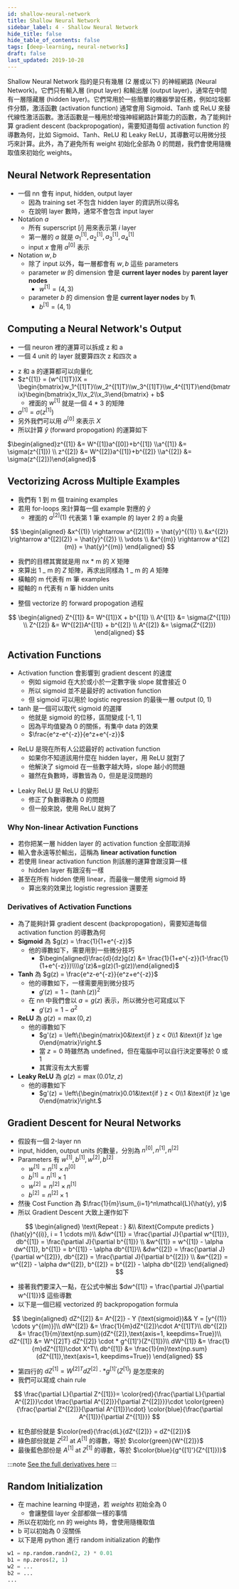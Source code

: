 ```yaml
---
id: shallow-neural-network
title: Shallow Neural Network
sidebar_label: 4 - Shallow Neural Network
hide_title: false
hide_table_of_contents: false
tags: [deep-learning, neural-networks]
draft: false
last_updated: 2019-10-28
---
```


Shallow Neural Network 指的是只有幾層 (2 層或以下) 的神經網路 (Neural Network)。它們只有輸入層 (input layer) 和輸出層 (output layer)，通常在中間有一層隱藏層 (hidden layer)。它們常用於一些簡單的機器學習任務，例如垃圾郵件分類，激活函數 (activation function) 通常會用 Sigmoid、Tanh 或 ReLU 來替代線性激活函數。激活函數是一種用於增強神經網路計算能力的函數，為了能夠計算 gradient descent (backpropogation)，需要知道每個 activation function 的導數為何，比如 Sigmoid、Tanh、ReLU 和 Leaky ReLU，其導數可以用微分技巧來計算。此外，為了避免所有 weight 初始化全部為 0 的問題，我們會使用隨機取值來初始化 weights。

## Neural Network Representation

<fig
  src="/img/learning/deep-learning/01-neural-networks-and-deep-learning/04-shallow-neural-network/nn_representation.png"
  caption="Neural Network Representation"
/>

- 一個 nn 會有 input, hidden, output layer
  - 因為 training set 不包含 hidden layer 的資訊所以得名
  - 在說明 layer 數時，通常不會包含 input layer
- Notation $a$
  - 所有 superscript $[i]$ 用來表示第 $i$ layer
  - 第一層的 $a$ 就是 $a^{[1]}_1, a^{[1]}_2, a^{[1]}_3, a^{[1]}_4$
  - input $x$ 會用 $a^{[0]}$ 表示
- Notation $w, b$
  - 除了 input 以外，每一層都會有 $w, b$ 這些 parameters
  - parameter $w$ 的 dimension 會是 **current layer nodes** by **parent layer nodes**
    - $w^{[1]} = (4, 3)$
  - parameter $b$ 的 dimension 會是 **current layer nodes** by **1**\
    - $b^{[1]} = (4, 1)$

## Computing a Neural Network's Output

- 一個 neuron 裡的運算可以拆成 z 和 a
- 一個 4 unit 的 layer 就要算四次 z 和四次 a

<fig
  src="/img/learning/deep-learning/01-neural-networks-and-deep-learning/04-shallow-neural-network/nn_activate_each.png"
  caption="Computing a Neural Network's Output"
/>

- z 和 a 的運算都可以向量化
- $z^{[1]} = (w^{[1]T})X = \begin{bmatrix}w_1^{[1]T}\\w_2^{[1]T}\\w_3^{[1]T}\\w_4^{[1]T}\end{bmatrix}\begin{bmatrix}x_1\\x_2\\x_3\end{bmatrix} + b$
  - 裡面的 $w^{[1]}$ 就是一個 4 \* 3 的矩陣
- $a^{[1]} = \sigma(z^{[1]})$
- 另外我們可以用 $a^{[0]}$ 來表示 $X$
- 所以計算 $\hat{y}$ (forward propogation) 的運算如下

$\begin{aligned}z^{[1]} &= W^{[1]}a^{[0]}+b^{[1]} \\a^{[1]} &= \sigma(z^{[1]}) \\ z^{[2]} &= W^{[2]}a^{[1]}+b^{[2]} \\a^{[2]} &= \sigma(z^{[2]})\end{aligned}$

## Vectorizing Across Multiple Examples

- 我們有 1 到 m 個 training examples
- 若用 for-loops 來計算每一個 example 對應的 $\hat{y}$
  - 裡面的 ${a^[2](1)}$ 代表第 1 筆 example 的 layer 2 的 a 向量

$$
\begin{aligned}
&x^{(1)} \rightarrow a^{[2](1)} = \hat{y}^{(1)} \\
&x^{(2)} \rightarrow a^{[2](2)} = \hat{y}^{(2)} \\
\vdots \\
&x^{(m)} \rightarrow a^{[2](m)} = \hat{y}^{(m)}
\end{aligned}
$$

- 我們的目標其實就是用 nx \* m 的 $X$ 矩陣
- 來算出 1 _ m 的 $Z$ 矩陣，再求出同樣為 1 _ m 的 $A$ 矩陣
- 橫軸的 m 代表有 m 筆 examples
- 縱軸的 n 代表有 n 筆 hidden units

<fig
  src="/img/learning/deep-learning/01-neural-networks-and-deep-learning/04-shallow-neural-network/vectorize_multiple_examples.png"
  caption="Vectorizing Across Multiple Examples"
/>

- 整個 vectorize 的 forward propogation 過程

$$
\begin{aligned}
Z^{[1]} &= W^{[1]}X + b^{[1]} \\
A^{[1]} &= \sigma(Z^{[1]}) \\
Z^{[2]} &= W^{[2]}A^{[1]} + b^{[2]} \\
A^{[2]} &= \sigma(Z^{[2]})
\end{aligned}
$$

## Activation Functions

- Activation function 會影響到 gradient descent 的速度
  - 例如 sigmoid 在大於或小於一定數字後 slope 就會接近 0
  - 所以 sigmoid 並不是最好的 activation function
  - 但 sigmoid 可以用於 logistic regression 的最後一層 output (0, 1)
- tanh 是一個可以取代 sigmoid 的選擇
  - 他就是 sigmoid 的位移，區間變成 [-1, 1]
  - 因為平均值變為 0 的關係，有集中 data 的效果
  - $\frac{e^z-e^{-z}}{e^z+e^{-z}}$

<fig
  src="/img/learning/deep-learning/01-neural-networks-and-deep-learning/04-shallow-neural-network/tanh.png"
  caption="Tanh"
/>

- ReLU 是現在所有人公認最好的 activation function
  - 如果你不知道該用什麼在 hidden layer，用 ReLU 就對了
  - 他解決了 sigmoid 在一些數字越大時，slope 越小的問題
  - 雖然在負數時，導數皆為 0，但是是沒問題的

<fig
  src="/img/learning/deep-learning/01-neural-networks-and-deep-learning/04-shallow-neural-network/relu.png"
  caption="ReLU"
/>

- Leaky ReLU 是 ReLU 的變形
  - 修正了負數導數為 0 的問題
  - 但一般來說，使用 ReLU 就夠了

<fig
  src="/img/learning/deep-learning/01-neural-networks-and-deep-learning/04-shallow-neural-network/leaky_relu.png"
  caption="Leaky ReLU"
/>

### Why Non-linear Activation Functions

- 若你把某一層 hidden layer 的 activation function 全部取消掉
- 輸入會永遠等於輸出，這稱為 **linear activation function**
- 若使用 linear activation function 則該層的運算會跟沒算一樣
  - hidden layer 有跟沒有一樣
- 甚至在所有 hidden 使用 linear，而最後一層使用 sigmoid 時
  - 算出來的效果比 logistic regression 還要差

### Derivatives of Activation Functions

- 為了能夠計算 gradient descent (backpropogation)，需要知道每個 activation function 的導數為何
- **Sigmoid** 為 $g(z) = \frac{1}{1+e^{-z}}$
  - 他的導數如下，需要用到一些微分技巧
    - $\begin{aligned}\frac{d}{dz}g(z) &= \frac{1}{1+e^{-z}}(1-\frac{1}{1+e^{-z}})\\\\g'(z)&=g(z)(1-g(z))\end{aligned}$
- **Tanh** 為 $g(z) = \frac{e^z-e^{-z}}{e^z+e^{-z}}$
  - 他的導數如下，一樣需要用到微分技巧
    - $g'(z) = 1 - (\tanh(z))^2$
  - 在 nn 中我們會以 $a = g(z)$ 表示，所以微分也可寫成以下
    - $g'(z) = 1 - a^2$
- **ReLU** 為 $g(z) = \max(0, z)$
  - 他的導數如下
    - $g'(z) = \left\{\begin{matrix}0&\text{if } z < 0\\1 &\text{if }z \ge 0\end{matrix}\right.$
    - 當 $z = 0$ 時雖然為 undefined，但在電腦中可以自行決定要等於 0 或 1
    - 其實沒有太大影響
- **Leaky ReLU** 為 $g(z) = \max(0.01z, z)$
  - 他的導數如下
    - $g'(z) = \left\{\begin{matrix}0.01&\text{if } z < 0\\1 &\text{if }z \ge 0\end{matrix}\right.$

## Gradient Descent for Neural Networks

- 假設有一個 2-layer nn
- input, hidden, output units 的數量，分別為 $n^{[0]}, n^{[1]}, n^{[2]}$
- Parameters 有 $w^{[1]}, b^{[1]}, w^{[2]}, b^{[2]}$
  - $w^{[1]} = n^{[1]} \times n^{[0]}$
  - $b^{[1]} = n^{[1]} \times 1$
  - $w^{[2]} = n^{[2]} \times n^{[1]}$
  - $b^{[2]} = n^{[2]} \times 1$
- 然後 Cost Function 為 $\frac{1}{m}\sum_{i=1}^n\mathcal{L}(\hat{y}, y)$
- 所以 Gradient Descent 大致上運作如下

$$
\begin{aligned}
\text{Repeat : } &\\
&\text{Compute predicts } (\hat{y}^{(i)}, i = 1 \cdots m)\\
&dw^{[1]} = \frac{\partial J}{\partial w^{[1]}}, db^{[1]} = \frac{\partial J}{\partial b^{[1]}} \\
&w^{[1]} = w^{[1]} - \alpha dw^{[1]}, b^{[1]} = b^{[1]} - \alpha db^{[1]}\\
&dw^{[2]} = \frac{\partial J}{\partial w^{[2]}}, db^{[2]} = \frac{\partial J}{\partial b^{[2]}} \\
&w^{[2]} = w^{[2]} - \alpha dw^{[2]}, b^{[2]} = b^{[2]} - \alpha db^{[2]}
\end{aligned}
$$

- 接著我們要深入一點，在公式中解出 $dw^{[1]} = \frac{\partial J}{\partial w^{[1]}}$ 這些導數
- 以下是一個已經 vectorized 的 backpropogation formula

<fig
  src="/img/learning/deep-learning/01-neural-networks-and-deep-learning/04-shallow-neural-network/nn_2layer_computation_graph.png"
  caption="Neural Network 2-layer Computation Graph"
/>

$$
\begin{aligned}
dZ^{[2]} &= A^{[2]} - Y (\text{sigmoid})&& Y = [y^{(1)} \cdots y^{(m)}]\\
dW^{[2]} &= \frac{1}{m}dZ^{[2]}\cdot A^{[1]T}\\
db^{[2]} &= \frac{1}{m}\text{np.sum}(dZ^{[2]},\text{axis=1, keepdims=True})\\
dZ^{[1]} &= W^{[2]T} dZ^{[2]} \cdot * g^{[1]'}(Z^{[1]})\\
dW^{[1]} &= \frac{1}{m}dZ^{[1]}\cdot X^T\\
db^{[1]} &= \frac{1}{m}\text{np.sum}(dZ^{[1]},\text{axis=1, keepdims=True})
\end{aligned}
$$

- 第四行的 $dZ^{[1]} = W^{[2]T} dZ^{[2]} \cdot * g^{[1]'}(Z^{[1]})$ 是怎麼來的
- 我們可以寫成 chain rule

$$
\frac{\partial L}{\partial Z^{[1]}}=
\color{red}{\frac{\partial L}{\partial A^{[2]}}\cdot
\frac{\partial A^{[2]}}{\partial Z^{[2]}}}\cdot
\color{green}{\frac{\partial Z^{[2]}}{\partial A^{[1]}}\cdot}
\color{blue}{\frac{\partial A^{[1]}}{\partial Z^{[1]}}}
$$

- 紅色部份就是 $\color{red}{\frac{dL}{dZ^{[2]}} = dZ^{[2]}}$
- 綠色部份就是 $Z^{[2]} \text{ at } A^{[1]}$ 的導數，等於 $\color{green}{W^{[2]}}$
- 最後藍色部份是 $A^{[1]} \text{ at } Z^{[1]}$ 的導數，等於 $\color{blue}{g^{[1]'}(Z^{[1]})}$

:::note
[See the full derivatives here](https://medium.com/@pdquant/all-the-backpropagation-derivatives-d5275f727f60)
:::

## Random Initialization

- 在 machine learning 中提過，若 $weights$ 初始全為 0
  - 會讓整個 layer 全部都做一樣的事情
- 所以在初始化 nn 的 weights 時，會使用隨機取值
- b 可以初始為 0 沒關係
- 以下是用 python 進行 random initialization 的動作

```python
w1 = np.random.randn(2, 2) * 0.01
b1 = np.zeros(2, 1)
w2 = ...
b2 = ...
...
```
